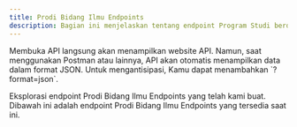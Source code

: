 ```yaml
---
title: Prodi Bidang Ilmu Endpoints
description: Bagian ini menjelaskan tentang endpoint Program Studi berdasarkan Bidang Ilmu yang tersedia.
---
```


<Note type="danger" title="Perhatian">
 Membuka API langsung akan menampilkan website API. Namun, saat menggunakan Postman atau lainnya, API akan otomatis menampilkan data dalam format JSON. Untuk mengantisipasi, Kamu dapat menambahkan `?format=json`.
</Note>

Eksplorasi endpoint Prodi Bidang Ilmu Endpoints yang telah kami buat. Dibawah ini adalah endpoint Prodi Bidang Ilmu Endpoints yang tersedia saat ini.

<Outlet path="/getting-started/prodi-bidang-ilmu" />